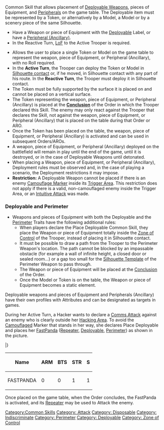 {{n5-section-common-skills}}


Common Skill that allows placement of [[Deployable Weapon]]s, pieces of Equipment, and [[Peripheral#Peripheral_.28Ancillary.29 | Peripherals]] on the game table. The Deployable item must be represented by a Token, or alternatively by a Model, a Model or by a scenery piece of the same Silhouette.

{{css_skillbox |greenyellow| PLACE DEPLOYABLE | SHORT SKILL / ARO }}
{{skill-label | Attack }}
{{requirements}}
* Have a Weapon or piece of Equipment with the [[Deployable]] Label, or have a [[Peripheral#Peripheral_.28Ancillary.29 | Peripheral (Ancillary)]].
* In the Reactive Turn, [[LoF]] to the Active Trooper is required.
{{effects}}
* Allows the user to place a single Token or Model on the game table to represent the weapon, piece of Equipment, or Peripheral (Ancillary), with no Roll required.
* In the '''Active Turn''', the Trooper can deploy the Token or Model in [[Silhouette contact]] or, if he moved, in Silhouette contact with any part of his route. In the '''Reactive Turn''', the Trooper must deploy it in Silhouette contact.
* The Token must be fully supported by the surface it is placed on and cannot be placed on a vertical surface.
* The Token representing the weapon, piece of Equipment, or Peripheral (Ancillary) is placed at the '''[[Conclusion]]''' of the Order in which the Trooper declared this Skill. The enemy may only react against the Trooper that declares the Skill, not against the weapon, piece of Equipment, or Peripheral (Ancillary) that is placed on the table during that Order or ARO.
* Once the Token has been placed on the table, the weapon, piece of Equipment, or Peripheral (Ancillary) is activated and can be used in subsequent Orders/AROs.
* A weapon, piece of Equipment, or Peripheral (Ancillary) deployed on the battlefield will remain in play until the end of the game, until it is destroyed, or in the case of Deployable Weapons until detonated.
* When placing a Weapon, piece of Equipment, or Peripheral (Ancillary), Deployment rules must be observed and, in the case of playing a scenario, the Deployment restrictions it may impose.
* '''Restriction:''' A Deployable Weapon cannot be placed if there is an enemy [[Camouflaged | Camouflage Marker]] inside its [[Trigger Area]]. This restriction does not apply if there is a valid, non-camouflaged enemy inside the Trigger Area, or an [[Intuitive Attack]] was made.

=== Deployable and Perimeter ===
* Weapons and pieces of Equipment with both the Deployable and the [[Perimeter]] Traits have the following additional rules:
** When players declare the Place Deployable Common Skill, they place the Weapon or piece of Equipment totally inside the [[Zone of Control]] of the Trooper, instead of placing it in Silhouette contact.
** It must be possible to draw a path from the Trooper to the Perimeter Weapon's location. The path cannot be blocked by an impassable obstacle (for example a wall of infinite height, a closed door or sealed room...) or a gap too small for the [[Silhouette Template]] of the Perimeter Weapon to pass through.
** The Weapon or piece of Equipment will be placed at the [[Conclusion]] of the Order.
** Once the Model or Token is on the table, the Weapon or piece of Equipment becomes a static element.
{{css_skillbox-end}}


{{remember-start}}
Deployable weapons and pieces of Equipment and Peripherals (Ancillary) have their own profiles with Attributes and can be designated as targets in games.
{{remember-end}}


{{greybox-start | Deployable and Perimeter Example }}
{{image | name=n5/eng-place-deployable-example-1.jpg | style=fullborder }}

During her Active Turn, a Hacker wants to declare a [[Comms Attack]] against an enemy who is clearly outside her [[Hacking Area]].
To avoid the [[Camouflaged]] Marker that stands in her way, she declares Place Deployable and places her [[FastPanda]] ([[Repeater]], [[Deployable]], [[Perimeter]]) as shown in the picture.

{{image | name=n5/eng-place-deployable-example-2.jpg | style=fullborder }}

{{n5_weapon_single}}
{{n5_weaponrow|[[FastPanda]]| | | | | | | |--|1|--|--|--|[[Disposable (1)]], [[Indiscriminate]], [[Perimeter]], [[Deployable]], [[Traits#Zone_of_Control_.28ZoC.29 | Zone of Control]], [***]}}
|}

{| class="n5table-dark"
|-
! Name !! ARM !! BTS !! STR !! S
|-
| FASTPANDA || 0 || 0 || 1 || 1
|}


Once placed on the game table, when the Order concludes, the FastPanda is activated, and its [[Repeater]] may be used to Attack the enemy.
{{greybox-end}}



{{n5-section-common-skills}}



[[Category:Common Skills]]

<!-- Label and Trait categories. -->
[[Category: Attack ]]
[[Category: Disposable ]]
[[Category: Indiscriminate ]]
[[Category: Perimeter ]]
[[Category: Deployable ]]
[[Category: Zone of Control ]]